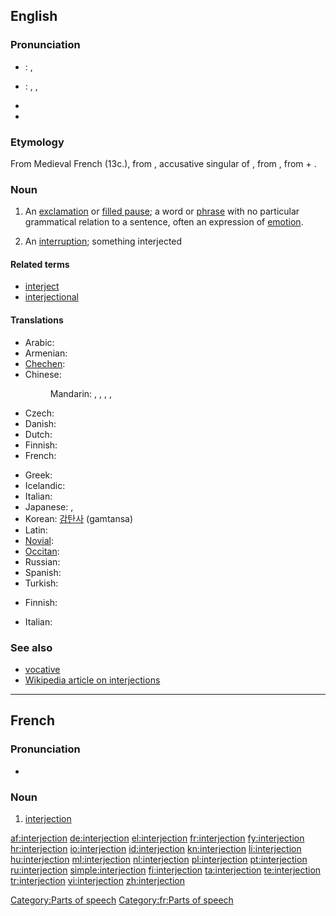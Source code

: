 {{wikipedia}}
==English==

===Pronunciation===
* {{a|UK}}: {{IPA|/ɪn.təˈdʒɛk.ʃən/}}, {{SAMPA|/In.t@"dZEk.S@n/}}
* {{a|US}}: {{enPR|ĭn'tər.jĕkʹshən}}, {{IPA|/ˌɪn.tɚˈdʒɛk.ʃən/}}, {{SAMPA|/%In.t@`"dZEk.S@n/}}
* {{audio|en-us-interjection.ogg|Audio (US)}}
* {{audio|interjection.ogg|Audio (AUS)}}

===Etymology===
From Medieval French {{term|interjection|lang=fro}} (13c.), from {{etyl|la}} {{term|interiectionem|interiectiōnem||lang=la}}, accusative singular of {{term|interiectio|interiectiō|throwing or placing between; interjection|lang=la}}, from {{term|interiacio|interiaciō|throw or place between|lang=la}}, from {{term|inter||between|lang=la}} + {{term|iacio|iaciō|throw|lang=la}}.

===Noun===
{{en-noun}}

# {{grammar}} An [[exclamation]] or [[filled pause]]; a word or [[phrase]] with no particular grammatical relation to a sentence, often an expression of [[emotion]].
# An [[interruption]]; something interjected

====Related terms====
* [[interject]]
* [[interjectional]]

====Translations====
{{trans-top|an exclamation or filled pause in grammar}}
* Arabic: {{t|ar|حرف نداء|m|tr=Harf nidaa'}}
* Armenian: {{t-|hy|ձայնարկություն|tr=jaynarkut’yun}}
* [[Chechen]]: {{tø|ce|айдардош}}
* Chinese:
*: Mandarin: {{t-|cmn|感嘆詞|sc=Hani}},  {{t|cmn|感叹词|tr=gǎntàncí|sc=Hani}},  {{t|cmn|嘆詞|sc=Hani}},  {{t|cmn|叹词|tr=tàncí|sc=Hani}},  {{t-|cmn|欹|tr=yī|sc=Hani}}
* Czech: {{t-|cs|citoslovce|n}}
* Danish: {{t+|da|udråbsord|n}}
* Dutch: {{t+|nl|tussenwerpsel|n}}
* Finnish: {{t+|fi|huudahdussana}}
* French: {{t+|fr|interjection|f}}
{{trans-mid}}
* Greek: {{t|el|επιφώνημα|n|tr=epifonima}}
* Icelandic: {{t+|is|upphrópun|f}}
* Italian: {{t+|it|interiezione|f}}
* Japanese: {{t-|ja|感嘆詞|tr=kantanshi}}, {{t-|ja|間投詞|tr=kantōshi}}
* Korean: [[감탄사]] (gamtansa)
* Latin: {{t|la|interiectio|f}}
* [[Novial]]: {{tø|nov|interjektione|xs=Novial}}
* [[Occitan]]: {{t-|oc|interjeccion|f|xs=Occitan}}
* Russian: {{t+|ru|междометие|n|tr=meždométije}}
* Spanish: {{t+|es|interjección}}
* Turkish: {{t+|tr|ünlem}}
{{trans-bottom}}

{{trans-top|an interruption}}
* Finnish: {{t+|fi|huudahdus}}
{{trans-mid}}
* Italian: {{t+|it|intervento|m}}
{{trans-bottom}}

===See also===
* [[vocative]]
* [[w:Interjection|Wikipedia article on interjections]]

[[Category:Parts of speech]]

----

==French==
{{wikipedia|lang=fr}}

===Pronunciation===
* {{audio|Fr-interjection.ogg|Audio}}

===Noun===
{{fr-noun|f}}

# {{grammar|lang=fr}} [[interjection#English|interjection]]

[[Category:fr:Parts of speech]]

[[af:interjection]]
[[de:interjection]]
[[el:interjection]]
[[fr:interjection]]
[[fy:interjection]]
[[hr:interjection]]
[[io:interjection]]
[[id:interjection]]
[[kn:interjection]]
[[li:interjection]]
[[hu:interjection]]
[[ml:interjection]]
[[nl:interjection]]
[[pl:interjection]]
[[pt:interjection]]
[[ru:interjection]]
[[simple:interjection]]
[[fi:interjection]]
[[ta:interjection]]
[[te:interjection]]
[[tr:interjection]]
[[vi:interjection]]
[[zh:interjection]]